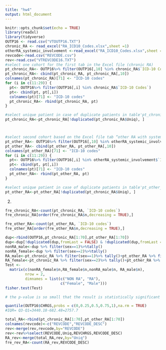 ---
title: "hw4"
output: html_document
---

```{r setup, include=FALSE}
knitr::opts_chunk$set(echo = TRUE)
library(readxl)
library(tidyverse)
OUTP16 <- read.csv("VTOUTP16.TXT")
chronic_RA <- read_excel("RA_ICD10_Codes.xlsx",sheet =1)
otherRA_systemic_involvement <-read_excel("RA_ICD10_Codes.xlsx",sheet =2)
revcode<-read.csv("REVCODE.csv")
rev<-read.csv("VTREVCODE16.TXT")
#select one cohort for the first tab in the Excel file (chronic RA)
pt_chronic_RA<- OUTP16%>% filter(OUTP16[,10] %in% chronic_RA$`ICD-10 Codes`)
pt_chronic_RA<- cbind(pt_chronic_RA, pt_chronic_RA[,10])
colnames(pt_chronic_RA)[71] <- "ICD-10 codes"
for (i in c(11:29)) {
  pt<- OUTP16%>% filter(OUTP16[,i] %in% chronic_RA$`ICD-10 Codes`)
  pt<- cbind(pt, pt[,i])
  colnames(pt)[71] <- "ICD-10 codes"
  pt_chronic_RA<- rbind(pt_chronic_RA, pt)
}

#select unique patient in case of duplicate patients in table'pt_chronic_RA'
pt_chronic_RA<-pt_chronic_RA[!duplicated(pt_chronic_RA$Uniq), ]



#select second cohort based on the Excel file tab “other RA with systemic involvement”
pt_other_RA<- OUTP16%>% filter(OUTP16[,10] %in% otherRA_systemic_involvement$`ICD-10 Codes`)
pt_other_RA<- cbind(pt_other_RA, pt_other_RA[,10])
colnames(pt_other_RA)[71] <- "ICD-10 codes"
for (i in c(11:29)) {
  pt<- OUTP16%>% filter(OUTP16[,i] %in% otherRA_systemic_involvement$`ICD-10 Codes`)
  pt<- cbind(pt, pt[,i])
  colnames(pt)[71] <- "ICD-10 codes"
  pt_other_RA<- rbind(pt_other_RA, pt)
}

#select unique patient in case of duplicate patients in table'pt_other_RA'
pt_other_RA<-pt_other_RA[!duplicated(pt_chronic_RA$Uniq), ]


```


(2)
```{r cars}
fre_chronic_RA<-count(pt_chronic_RA, `ICD-10 codes`)
fre_chronic_RA[order(fre_chronic_RA$n,decreasing = TRUE),]

fre_other_RA<-count(pt_other_RA, `ICD-10 codes`)
fre_other_RA[order(fre_other_RA$n,decreasing = TRUE),]

```

```{r}
dup<-rbind(OUTP16,pt_chronic_RA[1:70],pt_other_RA[1:70])
dup<-dup[!duplicated(dup,fromLast = FALSE) & !duplicated(dup,fromLast = TRUE),]
nonRA_male<-dup %>% filter(sex==1)%>%tally()
nonRA_female<-dup %>% filter(sex==2)%>%tally()
RA_male<-pt_chronic_RA %>% filter(sex==1)%>% tally()+pt_other_RA %>% filter(sex==1)%>%tally()
RA_female<-pt_chronic_RA %>% filter(sex==2)%>% tally()+pt_other_RA %>% filter(sex==2)%>%tally()
Test <-
  matrix(c(nonRA_female$n,RA_female$n,nonRA_male$n, RA_male$n),
         nrow = 2,
         dimnames = list(c("NON RA", "RA"),
                         c("Female", "Male")))
fisher.test(Test)

# the p-value is so small that the result is statistically significant and we can reject the null hypothesis and claim that there exists a  relationship of RA with gender.
```

```{r}
quantile(OUTP16$CHRGS,probs = c(0,0.25,0.5,0.75,1),na.rm = TRUE)
#IQR= Q3-Q1=3440.18-682.48=2757.7
```

```{r}
total_RA<-rbind(pt_chronic_RA[1:70],pt_other_RA[1:70])
colnames(revcode)<-c("REVCODE","REVCODE_DESC")
rev<-merge(rev,revcode,by="REVCODE")
rev<-rev%>%select(REVCODE,Uniq,REVCHRGS,REVCODE_DESC)
RA_rev<-merge(total_RA,rev,by="Uniq")
fre_rev_RA<-count(RA_rev,REVCODE_DESC)
```